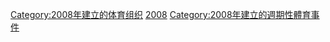 {{Cat topic in year| topic=建立的體育聯賽| year=2008}}
[[Category:2008年建立的体育组织|Category:2008年建立的体育组织]]
[[Category:各年建立的體育聯賽|2008]]
[[Category:2008年建立的週期性體育事件|Category:2008年建立的週期性體育事件]]